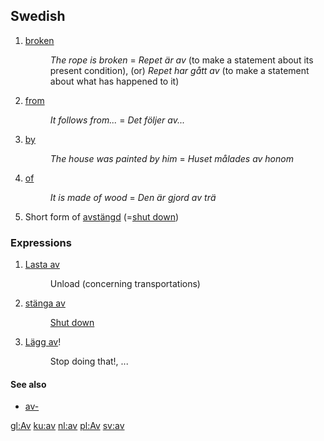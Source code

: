 ==Swedish==

#[[broken]] 
#:''The rope is broken'' = ''Repet är av'' (to make a statement about its present condition), (or) ''Repet har gått av'' (to make a statement about what has happened to it)
#[[from]] 
#:''It follows from...'' = ''Det följer av...''
#[[by]] 
#:''The house was painted by him'' = ''Huset målades av honom''
#[[of]]
#:''It is made of wood'' = ''Den är gjord av trä''
#Short form of [[avstängd]] (=[[shut down]])

===Expressions===
#[[Lasta av]]
#:Unload (concerning transportations)
#[[stänga av]]
#:[[Shut down]]
#[[Lägg av]]!
#:Stop doing that!, ...

====See also====
*[[av-]]

[[gl:Av]]
[[ku:av]]
[[nl:av]]
[[pl:Av]]
[[sv:av]]